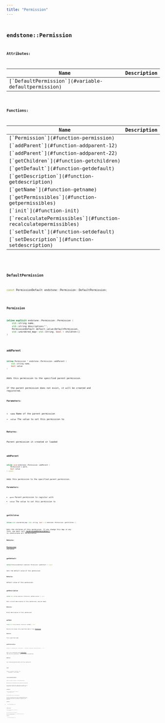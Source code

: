 ```yaml
---
title: "Permission"
---
```


## <code className="doc-symbol doc-symbol-class"/> endstone::Permission










**Attributes:**

<table>
<thead>
   <tr>
      <th>Name</th>
      <th>Description</th>
   </tr>
</thead>
<tbody>
<tr key="classendstone_1_1_permission_1a385c02996be80249d7de305f42f92924">
    <td>[`DefaultPermission`](#variable-defaultpermission)</td>
    <td></td>
</tr>
</tbody>
</table>






**Functions:**

<table>
<thead>
   <tr>
      <th>Name</th>
      <th>Description</th>
   </tr>
</thead>
<tbody>
<tr key="classendstone_1_1_permission_1a74535a5712de35b6a88927ac33f0b25b">
    <td>[`Permission`](#function-permission)</td>
    <td></td>
</tr>
<tr key="classendstone_1_1_permission_1a44cb16b9597c2e9a2b6ef6f3a3332344">
    <td>[`addParent`](#function-addparent-12)</td>
    <td></td>
</tr>
<tr key="classendstone_1_1_permission_1abce4255512cee5e3a6c8932cece8aa0a">
    <td>[`addParent`](#function-addparent-22)</td>
    <td></td>
</tr>
<tr key="classendstone_1_1_permission_1a00a4dae7f788d5974d87b7b5c296e819">
    <td>[`getChildren`](#function-getchildren)</td>
    <td></td>
</tr>
<tr key="classendstone_1_1_permission_1ab667964641734328e6882b4391d0b5d1">
    <td>[`getDefault`](#function-getdefault)</td>
    <td></td>
</tr>
<tr key="classendstone_1_1_permission_1a8760bb7006bbd320ee75f80c786f414c">
    <td>[`getDescription`](#function-getdescription)</td>
    <td></td>
</tr>
<tr key="classendstone_1_1_permission_1ad3c9f16d5737c0bd1ffca96d069eb18e">
    <td>[`getName`](#function-getname)</td>
    <td></td>
</tr>
<tr key="classendstone_1_1_permission_1a61a4cbfb72b192e44a695e268c7e6aa6">
    <td>[`getPermissibles`](#function-getpermissibles)</td>
    <td></td>
</tr>
<tr key="classendstone_1_1_permission_1a53ca57f91063211ddebc05e1ea97c26d">
    <td>[`init`](#function-init)</td>
    <td></td>
</tr>
<tr key="classendstone_1_1_permission_1ab086181413bdb79b6eefe7848a65300e">
    <td>[`recalculatePermissibles`](#function-recalculatepermissibles)</td>
    <td></td>
</tr>
<tr key="classendstone_1_1_permission_1af76b08d0dd8fea2f839e5e5da221c651">
    <td>[`setDefault`](#function-setdefault)</td>
    <td></td>
</tr>
<tr key="classendstone_1_1_permission_1ad758e85f89650756e9782677de269edd">
    <td>[`setDescription`](#function-setdescription)</td>
    <td></td>
</tr>
</tbody>
</table>

### <code className="doc-symbol doc-symbol-variable"/> DefaultPermission

```cpp
const PermissionDefault endstone::Permission::DefaultPermission;
```


### <code className="doc-symbol doc-symbol-function"/> Permission

```cpp
inline explicit endstone::Permission::Permission (
    std::string name,
    std::string description="",
    PermissionDefault default_value=DefaultPermission,
    std::unordered_map< std::string, bool > children={}
) 
```


### <code className="doc-symbol doc-symbol-function"/> addParent

```cpp
inline Permission * endstone::Permission::addParent (
    std::string name,
    bool value
) 
```


Adds this permission to the specified parent permission.


If the parent permission does not exist, it will be created and registered.




**Parameters:**


* `name` Name of the parent permission 
* `value` The value to set this permission to 



**Returns:**

Parent permission it created or loaded 





        
### <code className="doc-symbol doc-symbol-function"/> addParent

```cpp
inline void endstone::Permission::addParent (
    Permission & perm,
    bool value
) const
```


Adds this permission to the specified parent permission.




**Parameters:**


* `perm` Parent permission to register with 
* `value` The value to set this permission to 




        
### <code className="doc-symbol doc-symbol-function"/> getChildren

```cpp
inline std::unordered_map< std::string, bool > & endstone::Permission::getChildren () 
```


Gets the children of this permission. If you change this map in any form, you must call [**recalculatePermissibles()**](classendstone_1_1_permission.md#function-recalculatepermissibles) to recalculate all Permissibles




**Returns:**

[**Permission**](classendstone_1_1_permission.md) children 





        
### <code className="doc-symbol doc-symbol-function"/> getDefault

```cpp
inline PermissionDefault endstone::Permission::getDefault () const
```


Gets the default value of this permission.




**Returns:**

Default value of this permission. 





        
### <code className="doc-symbol doc-symbol-function"/> getDescription

```cpp
inline std::string endstone::Permission::getDescription () const
```


Gets a brief description of this permission, may be empty




**Returns:**

Brief description of this permission 





        
### <code className="doc-symbol doc-symbol-function"/> getName

```cpp
inline std::string endstone::Permission::getName () const
```


Returns the unique fully qualified name of this [**Permission**](classendstone_1_1_permission.md)




**Returns:**

Fully qualified name 





        
### <code className="doc-symbol doc-symbol-function"/> getPermissibles

```cpp
inline std::unordered_set< Permissible * > endstone::Permission::getPermissibles () const
```


Gets a set containing every [**Permissible**](classendstone_1_1_permissible.md) that has this permission. This set cannot be modified.




**Returns:**

Set containing permissibles with this permission 





        
### <code className="doc-symbol doc-symbol-function"/> init

```cpp
inline void endstone::Permission::init (
    PluginManager & plugin_manager
) 
```


### <code className="doc-symbol doc-symbol-function"/> recalculatePermissibles

```cpp
inline void endstone::Permission::recalculatePermissibles () 
```


Recalculates all Permissibles that contain this permission.


This should be called after modifying the children, and is automatically called after modifying the default value 


        
### <code className="doc-symbol doc-symbol-function"/> setDefault

```cpp
inline void endstone::Permission::setDefault (
    PermissionDefault value
) 
```


Sets the default value of this permission.


This will not be saved to disk, and is a temporary operation until the server reloads permissions. Changing this default will cause all Permissibles that contain this permission to recalculate their permissions




**Parameters:**


* `value` The new default to set 




        
### <code className="doc-symbol doc-symbol-function"/> setDescription

```cpp
inline void endstone::Permission::setDescription (
    std::string value
) 
```


Sets the description of this permission.


This will not be saved to disk, and is a temporary operation until the server reloads permissions.




**Parameters:**


* `value` The new description to set 




        